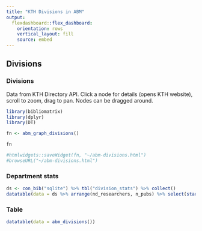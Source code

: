```yaml
---
title: "KTH Divisions in ABM"
output: 
  flexdashboard::flex_dashboard:
    orientation: rows
    vertical_layout: fill
    source: embed
---
```


Divisions {.tabset .tabset-fade}
-------------------------------------

### Divisions

Data from KTH Directory API. Click a node for details (opens KTH website), scroll to zoom, drag to pan. Nodes can be dragged around.

```r

library(bibliomatrix)
library(dplyr)
library(DT)

fn <- abm_graph_divisions() 

fn

#htmlwidgets::saveWidget(fn, "~/abm-divisions.html")
#browseURL("~/abm-divisions.html")

```

### Department stats

```r
ds <- con_bib("sqlite") %>% tbl("division_stats") %>% collect()
datatable(data = ds %>% arrange(nd_researchers, n_pubs) %>% select(starts_with("n"), everything()))
```

### Table

```r

datatable(data = abm_divisions())
```

